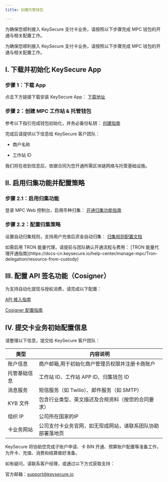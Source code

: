 ```yaml
---
title: 创建托管钱包

---
```

为确保您顺利接入 KeySecure 支付卡业务，请按照以下步骤完成 MPC 钱包的开通与相关配置工作。

为确保您顺利接入 KeySecure 支付卡业务，请按照以下步骤完成 MPC 钱包的开通与相关配置工作。

## I. 下载并初始化 KeySecure App
### 步骤 1：下载 App
点击下方链接下载安装 KeySecure App：
[下载地址](https://www.keysecure.io/download-app/)

### 步骤 2：创建 MPC 工作站 & 托管钱包
参考以下指引完成钱包初始化，并务必备份私钥：
[创建指南](https://docs-cn.keysecure.io/user-guide/mpc-wallet/wallet/create-wallet)

完成后请提供以下信息给 KeySecure 客户团队：

* 商户名称

* 工作站 ID

我们将在收到信息后，依据合同为您开通所需区块链网络与托管基础设施。

## II. 启用归集功能并配置策略
### 步骤 2.1：启用归集功能
登录 MPC Web 控制台，启用币种归集：
[开通归集功能指南](https://docs-cn.keysecure.io/user-guide/mpc-wallet/consolidate/co-signer/execute)

### 步骤 2.2：配置归集策略
设置自动归集规则，支持用户充值后资金自动归集：
[归集规则配置文档](https://docs-cn.keysecure.io/user-guide/mpc-wallet/consolidate/co-signer/rules)

<Note>
如需启用 TRON 能量代理，请提前与团队确认开通流程与费用：
 [TRON 能量代理开通指南](https://docs-cn.keysecure.io/help-center/manage-mpc/Tron-delegation/resource-from-custody)
</Note>

## III. 配置 API 签名功能（Cosigner）
为支持自动化提现与授权消费，请完成以下配置：

[API 接入指南](https://docs-cn.keysecure.io/user-guide/mpc-wallet/api-integration/api)

[Cosigner 配置指南](https://docs-cn.keysecure.io/user-guide/mpc-wallet/api-integration/co-signer)

## IV. 提交卡业务初始配置信息
请整理以下信息，提交给 KeySecure 客户团队：

| 类型 | 内容说明 |
|------|------|
| 账户信息 | 商户邮箱,用于初始化商户管理员权限并注册卡商账户 |
| 托管基础信息 | 工作站 ID、工作站 APP ID、归集钱包 ID |
| 消息服务 | 短信服务（如 Twilio）、邮件服务（如 SMTP） |
| KYB 文件 | 包含行业类型、英文描述及合规资料（按您的合同要求） |
| 组织 IP | 公司所在国家的IP |
| 卡业务网站 | 公司支付卡业务官网，如无现成网站，请联系团队协助部署落地页 |



KeySecure 将协助您完成子账户申请、卡 BIN 开通、预算账户配置等准备工作，为开卡、充值、消费和结算做好准备。


<Tip> 
如有疑问，请联系客户经理，或通过以下方式获取支持：

官方邮箱：support@keysecure.io
</Tip>
